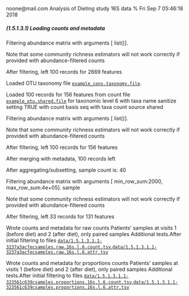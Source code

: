 noone@mail.com
Analysis of Dieting study 16S data
% Fri Sep  7 05:46:18 2018



##### \(1.5.1.3.1\) Loading counts and metadata



Filtering abundance matrix with arguments [ list()]. 


Note that some community richness estimators will not work correctly 
               if provided with abundance-filtered counts


After filtering, left 100 records for 2669 features


Loaded OTU taxonomy file [`example_cons.taxonomy.file`](example_cons.taxonomy.file).


Loaded 100 records for 156 features from count file [`example_otu.shared.file`](example_otu.shared.file) for taxonomic level 6 
                       with taxa name sanitize setting TRUE with count basis seq with taxa count source shared


Filtering abundance matrix with arguments [ list()]. 


Note that some community richness estimators will not work correctly 
               if provided with abundance-filtered counts


After filtering, left 100 records for 156 features


After merging with metadata, 100 records left


After aggregating/subsetting, sample count is: 40


Filtering abundance matrix with arguments [ min_row_sum:2000, max_row_sum:4e+05]. sample


Note that some community richness estimators will not work correctly 
               if provided with abundance-filtered counts


After filtering, left 33 records for 131 features


Wrote counts and metadata for raw counts Patients' samples at visits 1 (before diet) and 2 (after diet), only paired samples Additional tests.After initial filtering to files [`data/1.5.1.3.1.1-3237a3acfecsamples.raw.16s.l.6.count.tsv`](data/1.5.1.3.1.1-3237a3acfecsamples.raw.16s.l.6.count.tsv),[`data/1.5.1.3.1.1-3237a3acfecsamples.raw.16s.l.6.attr.tsv`](data/1.5.1.3.1.1-3237a3acfecsamples.raw.16s.l.6.attr.tsv)


Wrote counts and metadata for proportions counts Patients' samples at visits 1 (before diet) and 2 (after diet), only paired samples Additional tests.After initial filtering to files [`data/1.5.1.3.1.1-323561c639csamples.proportions.16s.l.6.count.tsv`](data/1.5.1.3.1.1-323561c639csamples.proportions.16s.l.6.count.tsv),[`data/1.5.1.3.1.1-323561c639csamples.proportions.16s.l.6.attr.tsv`](data/1.5.1.3.1.1-323561c639csamples.proportions.16s.l.6.attr.tsv)
